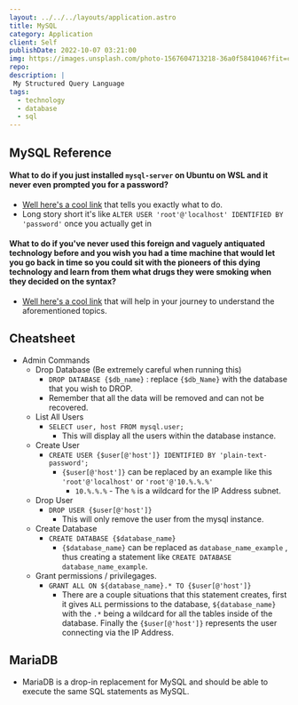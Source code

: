 ---
layout: ../../../layouts/application.astro
title: MySQL
category: Application
client: Self
publishDate: 2022-10-07 03:21:00
img: https://images.unsplash.com/photo-1567604713218-36a0f5841046?fit=crop&w=1400&h=700&q=75
repo:
description: |
 My Structured Query Language
tags:
  - technology
  - database
  - sql
---

## MySQL Reference

#### What to do if you just installed `mysql-server` on Ubuntu on WSL and it never even prompted you for a password?
- [Well here's a cool link](https://stackoverflow.com/questions/42421585/default-password-of-mysql-in-ubuntu-server-16-04) that tells you exactly what to do.
- Long story short it's like `ALTER USER 'root'@'localhost' IDENTIFIED BY 'password'` once you actually get in

#### What to do if you've never used this foreign and vaguely antiquated technology before and you wish you had a time machine that would let you go back in time so you could sit with the pioneers of this dying technology and learn from them what drugs they were smoking when they decided on the syntax?
- [Well here's a cool link](https://devhints.io/mysql) that will help in your journey to understand the aforementioned topics.

## Cheatsheet
- Admin Commands
  - Drop Database (Be extremely careful when running this)
    - `DROP DATABASE {$db_name}` : replace `{$db_Name}` with the database that you wish to DROP.
    - Remember that all the data will be removed and can not be recovered. 
  - List All Users
    - `SELECT user, host FROM mysql.user;`
      - This will display all the users within the database instance.
  - Create User
    - `CREATE USER {$user[@'host']} IDENTIFIED BY 'plain-text-password';`
      - `{$user[@'host']}` can be replaced by an example like this `'root'@'localhost'` or `'root'@'10.%.%.%'`
        - `10.%.%.%` - The `%` is a wildcard for the IP Address subnet.
  - Drop User
    - `DROP USER {$user[@'host']}`
      - This will only remove the user from the mysql instance. 
  - Create Database
    - `CREATE DATABASE {$database_name}`
      - `{$database_name}` can be replaced as `database_name_example` , thus creating a statement like `CREATE DATABASE database_name_example`.
  - Grant permissions / privilegages. 
    - `GRANT ALL ON ${database_name}.* TO {$user[@'host']}`
      - There are a couple situations that this statement creates, first it gives `ALL` permissions to the database, `${database_name}` with the `.*` being a wildcard for all the tables inside of the database. Finally the `{$user[@'host']}` represents the user connecting via the IP Address.

## MariaDB
- MariaDB is a drop-in replacement for MySQL and should be able to execute the same SQL statements as MySQL.